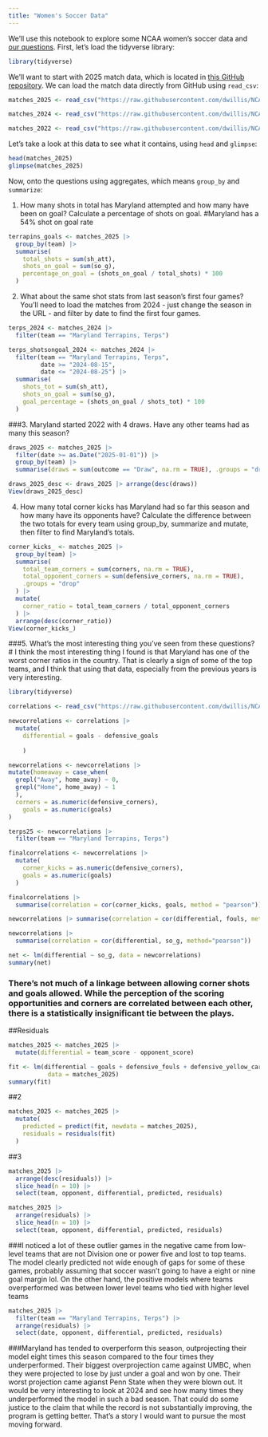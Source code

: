 ```yaml
---
title: "Women's Soccer Data"
---
```


We'll use this notebook to explore some NCAA women's soccer data and [our questions](https://docs.google.com/spreadsheets/d/1G1AjH2iS6kj3kKHCRi0XVy5Lcm-rahJkeTAToVh9J1g/edit?gid=0#gid=0). First, let's load the tidyverse library:

```r
library(tidyverse)
```

We'll want to start with 2025 match data, which is located in [this GitHub repository](https://github.com/dwillis/NCAAWomensSoccerData). We can load the match data directly from GitHub using `read_csv`:


```r
matches_2025 <- read_csv("https://raw.githubusercontent.com/dwillis/NCAAWomensSoccerData/main/data/ncaa_womens_soccer_matchstats_2025.csv")
```
```r
matches_2024 <- read_csv("https://raw.githubusercontent.com/dwillis/NCAAWomensSoccerData/main/data/ncaa_womens_soccer_matchstats_2024.csv")
```
```r
matches_2022 <- read_csv("https://raw.githubusercontent.com/dwillis/NCAAWomensSoccerData/main/data/ncaa_womens_soccer_matchstats_2022.csv")
```
Let's take a look at this data to see what it contains, using `head` and `glimpse`:

```r
head(matches_2025)
glimpse(matches_2025)
```

Now, onto the questions using aggregates, which means `group_by` and `summarize`:

1. How many shots in total has Maryland attempted and how many have been on goal? Calculate a percentage of shots on goal. 
#Maryland has a 54% shot on goal rate

```r
terrapins_goals <- matches_2025 |>
  group_by(team) |>
  summarise(
    total_shots = sum(sh_att),
    shots_on_goal = sum(so_g),
    percentage_on_goal = (shots_on_goal / total_shots) * 100
  )
```

2. What about the same shot stats from last season's first four games? You'll need to load the matches from 2024 - just change the season in the URL - and filter by date to find the first four games.

```r
terps_2024 <- matches_2024 |>
  filter(team == "Maryland Terrapins, Terps")
```

```r
terps_shotsongoal_2024 <- matches_2024 |>
  filter(team == "Maryland Terrapins, Terps",
         date >= "2024-08-15",
         date <= "2024-08-25") |>
  summarise(
    shots_tot = sum(sh_att),
    shots_on_goal = sum(so_g),
    goal_percentage = (shots_on_goal / shots_tot) * 100
  )
```



###3. Maryland started 2022 with 4 draws. Have any other teams had as many this season?

```r
draws_2025 <- matches_2025 |> 
  filter(date >= as.Date("2025-01-01")) |> 
  group_by(team) |> 
  summarise(draws = sum(outcome == "Draw", na.rm = TRUE), .groups = "drop")
```

```r
draws_2025_desc <- draws_2025 |> arrange(desc(draws))
View(draws_2025_desc)
```

4. How many total corner kicks has Maryland had so far this season and how many have its opponents have? Calculate the difference between the two totals for every team using group_by, summarize and mutate, then filter to find Maryland's totals.

```r
corner_kicks_ <- matches_2025 |> 
  group_by(team) |> 
  summarise(
    total_team_corners = sum(corners, na.rm = TRUE),
    total_opponent_corners = sum(defensive_corners, na.rm = TRUE),
    .groups = "drop"
  ) |> 
  mutate(
    corner_ratio = total_team_corners / total_opponent_corners
  ) |> 
  arrange(desc(corner_ratio)) 
View(corner_kicks_)
```

###5. What's the most interesting thing you've seen from these questions?
# I think the most interesting thing I found is that Maryland has one of the worst corner ratios in the country. That is clearly a sign of some of the top teams, and I think that using that data, especially from the previous years is very interesting.


```r
library(tidyverse)
```

```r
correlations <- read_csv("https://raw.githubusercontent.com/dwillis/NCAAWomensSoccerData/main/data/ncaa_womens_soccer_matchstats_2025.csv")
```
```r
newcorrelations <- correlations |> 
  mutate(
    differential = goals - defensive_goals
    
    )

newcorrelations <- newcorrelations |>
mutate(homeaway = case_when(
  grepl("Away", home_away) ~ 0,
  grepl("Home", home_away) ~ 1
  ),
  corners = as.numeric(defensive_corners),
    goals = as.numeric(goals)
)

terps25 <- newcorrelations |>
  filter(team == "Maryland Terrapins, Terps")

finalcorrelations <- newcorrelations |> 
  mutate(
    corner_kicks = as.numeric(defensive_corners),
    goals = as.numeric(goals)
  )

finalcorrelations |> 
  summarise(correlation = cor(corner_kicks, goals, method = "pearson"))
```

```r
newcorrelations |> summarise(correlation = cor(differential, fouls, method="pearson"))
```
```r
newcorrelations |> 
  summarise(correlation = cor(differential, so_g, method="pearson"))
```

```r
net <- lm(differential ~ so_g, data = newcorrelations)
summary(net)
```
### There's not much of a linkage between allowing corner shots and goals allowed. While the perception of the scoring opportunities and corners are correlated between each other, there is a statistically insignificant tie between the plays. 



##Residuals
```r
matches_2025 <- matches_2025 |>
  mutate(differential = team_score - opponent_score)
```

```r
fit <- lm(differential ~ goals + defensive_fouls + defensive_yellow_cards,
           data = matches_2025)
summary(fit)
```
##2
```r
matches_2025 <- matches_2025 |>
  mutate(
    predicted = predict(fit, newdata = matches_2025),
    residuals = residuals(fit)
  )
```

##3
```r
matches_2025 |>
  arrange(desc(residuals)) |>
  slice_head(n = 10) |>
  select(team, opponent, differential, predicted, residuals)
```

```r
matches_2025 |>
  arrange(residuals) |>
  slice_head(n = 10) |>
  select(team, opponent, differential, predicted, residuals)
```
###I noticed a lot of these outlier games in the negative came from low-level teams that are not Division one or power five and lost to top teams. The model clearly predicted not wide enough of gaps for some of these games, probably assuming that soccer wasn't going to have a eight or nine goal margin lol. On the other hand, the positive models where teams overperformed was between lower level teams who tied with higher level teams
```r
matches_2025 |>
  filter(team == "Maryland Terrapins, Terps") |>
  arrange(residuals) |>
  select(date, opponent, differential, predicted, residuals)
```
###Maryland has tended to overperform this season, outprojecting their model eight times this season compared to the four times they underperformed. Their biggest overprojection came against UMBC, when they were projected to lose by just under a goal and won by one. Their worst projection came agianst Penn State when they were blown out. It would be very interesting to look at 2024 and see how many times they underperformed the model in such a bad season. That could do some justice to the claim that while the record is not substantially improving, the program is getting better. That's a story I would want to pursue the most moving forward.
